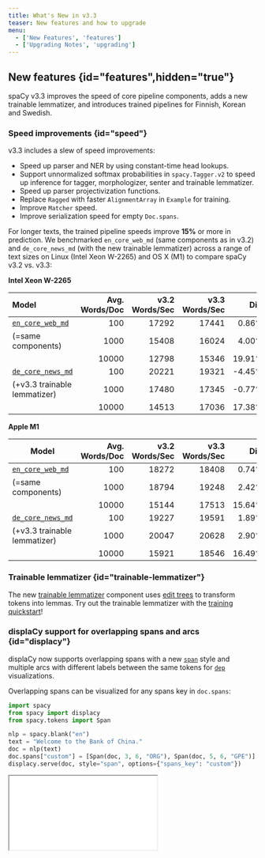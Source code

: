 ```yaml
---
title: What's New in v3.3
teaser: New features and how to upgrade
menu:
  - ['New Features', 'features']
  - ['Upgrading Notes', 'upgrading']
---
```


## New features {id="features",hidden="true"}

spaCy v3.3 improves the speed of core pipeline components, adds a new trainable
lemmatizer, and introduces trained pipelines for Finnish, Korean and Swedish.

### Speed improvements {id="speed"}

v3.3 includes a slew of speed improvements:

- Speed up parser and NER by using constant-time head lookups.
- Support unnormalized softmax probabilities in `spacy.Tagger.v2` to speed up
  inference for tagger, morphologizer, senter and trainable lemmatizer.
- Speed up parser projectivization functions.
- Replace `Ragged` with faster `AlignmentArray` in `Example` for training.
- Improve `Matcher` speed.
- Improve serialization speed for empty `Doc.spans`.

For longer texts, the trained pipeline speeds improve **15%** or more in
prediction. We benchmarked `en_core_web_md` (same components as in v3.2) and
`de_core_news_md` (with the new trainable lemmatizer) across a range of text
sizes on Linux (Intel Xeon W-2265) and OS X (M1) to compare spaCy v3.2 vs. v3.3:

**Intel Xeon W-2265**

| Model                                            | Avg. Words/Doc | v3.2 Words/Sec | v3.3 Words/Sec |   Diff |
| :----------------------------------------------- | -------------: | -------------: | -------------: | -----: |
| [`en_core_web_md`](/models/en#en_core_web_md)    |            100 |          17292 |          17441 |  0.86% |
| (=same components)                               |           1000 |          15408 |          16024 |  4.00% |
|                                                  |          10000 |          12798 |          15346 | 19.91% |
| [`de_core_news_md`](/models/de/#de_core_news_md) |            100 |          20221 |          19321 | -4.45% |
| (+v3.3 trainable lemmatizer)                     |           1000 |          17480 |          17345 | -0.77% |
|                                                  |          10000 |          14513 |          17036 | 17.38% |

**Apple M1**

| Model                                            | Avg. Words/Doc | v3.2 Words/Sec | v3.3 Words/Sec |   Diff |
| ------------------------------------------------ | -------------: | -------------: | -------------: | -----: |
| [`en_core_web_md`](/models/en#en_core_web_md)    |            100 |          18272 |          18408 |  0.74% |
| (=same components)                               |           1000 |          18794 |          19248 |  2.42% |
|                                                  |          10000 |          15144 |          17513 | 15.64% |
| [`de_core_news_md`](/models/de/#de_core_news_md) |            100 |          19227 |          19591 |  1.89% |
| (+v3.3 trainable lemmatizer)                     |           1000 |          20047 |          20628 |  2.90% |
|                                                  |          10000 |          15921 |          18546 | 16.49% |

### Trainable lemmatizer {id="trainable-lemmatizer"}

The new [trainable lemmatizer](/api/edittreelemmatizer) component uses
[edit trees](https://explosion.ai/blog/edit-tree-lemmatizer) to transform tokens
into lemmas. Try out the trainable lemmatizer with the
[training quickstart](/usage/training#quickstart)!

### displaCy support for overlapping spans and arcs {id="displacy"}

displaCy now supports overlapping spans with a new
[`span`](/usage/visualizers#span) style and multiple arcs with different labels
between the same tokens for [`dep`](/usage/visualizers#dep) visualizations.

Overlapping spans can be visualized for any spans key in `doc.spans`:

```python
import spacy
from spacy import displacy
from spacy.tokens import Span

nlp = spacy.blank("en")
text = "Welcome to the Bank of China."
doc = nlp(text)
doc.spans["custom"] = [Span(doc, 3, 6, "ORG"), Span(doc, 5, 6, "GPE")]
displacy.serve(doc, style="span", options={"spans_key": "custom"})
```

<Iframe
  title="displaCy visualizer for overlapping spans"
  src="/images/displacy-span.html"
  height={180}
/>

## Additional features and improvements

- Config comparisons with [`spacy debug diff-config`](/api/cli#debug-diff).
- Span suggester debugging with
  [`SpanCategorizer.set_candidates`](/api/spancategorizer#set_candidates).
- Big endian support with
  [`thinc-bigendian-ops`](https://github.com/andrewsi-z/thinc-bigendian-ops) and
  updates to make `floret`, `murmurhash`, Thinc and spaCy endian neutral.
- Initial support for Lower Sorbian and Upper Sorbian.
- Language updates for English, French, Italian, Japanese, Korean, Norwegian,
  Russian, Slovenian, Spanish, Turkish, Ukrainian and Vietnamese.
- New noun chunks for Finnish.

## Trained pipelines {id="pipelines"}

### New trained pipelines {id="new-pipelines"}

v3.3 introduces new CPU/CNN pipelines for Finnish, Korean and Swedish, which use
the new trainable lemmatizer and
[floret vectors](https://github.com/explosion/floret). Due to the use
[Bloom embeddings](https://explosion.ai/blog/bloom-embeddings) and subwords, the
pipelines have compact vectors with no out-of-vocabulary words.

| Package                                         | Language | UPOS | Parser LAS | NER F |
| ----------------------------------------------- | -------- | ---: | ---------: | ----: |
| [`fi_core_news_sm`](/models/fi#fi_core_news_sm) | Finnish  | 92.5 |       71.9 |  75.9 |
| [`fi_core_news_md`](/models/fi#fi_core_news_md) | Finnish  | 95.9 |       78.6 |  80.6 |
| [`fi_core_news_lg`](/models/fi#fi_core_news_lg) | Finnish  | 96.2 |       79.4 |  82.4 |
| [`ko_core_news_sm`](/models/ko#ko_core_news_sm) | Korean   | 86.1 |       65.6 |  71.3 |
| [`ko_core_news_md`](/models/ko#ko_core_news_md) | Korean   | 94.7 |       80.9 |  83.1 |
| [`ko_core_news_lg`](/models/ko#ko_core_news_lg) | Korean   | 94.7 |       81.3 |  85.3 |
| [`sv_core_news_sm`](/models/sv#sv_core_news_sm) | Swedish  | 95.0 |       75.9 |  74.7 |
| [`sv_core_news_md`](/models/sv#sv_core_news_md) | Swedish  | 96.3 |       78.5 |  79.3 |
| [`sv_core_news_lg`](/models/sv#sv_core_news_lg) | Swedish  | 96.3 |       79.1 |  81.1 |

### Pipeline updates {id="pipeline-updates"}

The following languages switch from lookup or rule-based lemmatizers to the new
trainable lemmatizer: Danish, Dutch, German, Greek, Italian, Lithuanian,
Norwegian, Polish, Portuguese and Romanian. The overall lemmatizer accuracy
improves for all of these pipelines, but be aware that the types of errors may
look quite different from the lookup-based lemmatizers. If you'd prefer to
continue using the previous lemmatizer, you can
[switch from the trainable lemmatizer to a non-trainable lemmatizer](/models#design-modify).

<figure>

| Model                                           | v3.2 Lemma Acc | v3.3 Lemma Acc |
| ----------------------------------------------- | -------------: | -------------: |
| [`da_core_news_md`](/models/da#da_core_news_md) |           84.9 |           94.8 |
| [`de_core_news_md`](/models/de#de_core_news_md) |           73.4 |           97.7 |
| [`el_core_news_md`](/models/el#el_core_news_md) |           56.5 |           88.9 |
| [`fi_core_news_md`](/models/fi#fi_core_news_md) |              - |           86.2 |
| [`it_core_news_md`](/models/it#it_core_news_md) |           86.6 |           97.2 |
| [`ko_core_news_md`](/models/ko#ko_core_news_md) |              - |           90.0 |
| [`lt_core_news_md`](/models/lt#lt_core_news_md) |           71.1 |           84.8 |
| [`nb_core_news_md`](/models/nb#nb_core_news_md) |           76.7 |           97.1 |
| [`nl_core_news_md`](/models/nl#nl_core_news_md) |           81.5 |           94.0 |
| [`pl_core_news_md`](/models/pl#pl_core_news_md) |           87.1 |           93.7 |
| [`pt_core_news_md`](/models/pt#pt_core_news_md) |           76.7 |           96.9 |
| [`ro_core_news_md`](/models/ro#ro_core_news_md) |           81.8 |           95.5 |
| [`sv_core_news_md`](/models/sv#sv_core_news_md) |              - |           95.5 |

</figure>

In addition, the vectors in the English pipelines are deduplicated to improve
the pruned vectors in the `md` models and reduce the `lg` model size.

## Notes about upgrading from v3.2 {id="upgrading"}

### Span comparisons

Span comparisons involving ordering (`<`, `<=`, `>`, `>=`) now take all span
attributes into account (start, end, label, and KB ID) so spans may be sorted in
a slightly different order.

### Whitespace annotation

During training, annotation on whitespace tokens is handled in the same way as
annotation on non-whitespace tokens in order to allow custom whitespace
annotation.

### Doc.from_docs

[`Doc.from_docs`](/api/doc#from_docs) now includes `Doc.tensor` by default and
supports excludes with an `exclude` argument in the same format as
`Doc.to_bytes`. The supported exclude fields are `spans`, `tensor` and
`user_data`.

Docs including `Doc.tensor` may be quite a bit larger in RAM, so to exclude
`Doc.tensor` as in v3.2:

```diff
-merged_doc = Doc.from_docs(docs)
+merged_doc = Doc.from_docs(docs, exclude=["tensor"])
```

### Using trained pipelines with floret vectors

If you're running a new trained pipeline for Finnish, Korean or Swedish on new
texts and working with `Doc` objects, you shouldn't notice any difference with
floret vectors vs. default vectors.

If you use vectors for similarity comparisons, there are a few differences,
mainly because a floret pipeline doesn't include any kind of frequency-based
word list similar to the list of in-vocabulary vector keys with default vectors.

- If your workflow iterates over the vector keys, you should use an external
  word list instead:

  ```diff
  - lexemes = [nlp.vocab[orth] for orth in nlp.vocab.vectors]
  + lexemes = [nlp.vocab[word] for word in external_word_list]
  ```

- `Vectors.most_similar` is not supported because there's no fixed list of
  vectors to compare your vectors to.

### Pipeline package version compatibility {id="version-compat"}

> #### Using legacy implementations
>
> In spaCy v3, you'll still be able to load and reference legacy implementations
> via [`spacy-legacy`](https://github.com/explosion/spacy-legacy), even if the
> components or architectures change and newer versions are available in the
> core library.

When you're loading a pipeline package trained with an earlier version of spaCy
v3, you will see a warning telling you that the pipeline may be incompatible.
This doesn't necessarily have to be true, but we recommend running your
pipelines against your test suite or evaluation data to make sure there are no
unexpected results.

If you're using one of the [trained pipelines](/models) we provide, you should
run [`spacy download`](/api/cli#download) to update to the latest version. To
see an overview of all installed packages and their compatibility, you can run
[`spacy validate`](/api/cli#validate).

If you've trained your own custom pipeline and you've confirmed that it's still
working as expected, you can update the spaCy version requirements in the
[`meta.json`](/api/data-formats#meta):

```diff
- "spacy_version": ">=3.2.0,<3.3.0",
+ "spacy_version": ">=3.2.0,<3.4.0",
```

### Updating v3.2 configs

To update a config from spaCy v3.2 with the new v3.3 settings, run
[`init fill-config`](/api/cli#init-fill-config):

```cli
$ python -m spacy init fill-config config-v3.2.cfg config-v3.3.cfg
```

In many cases ([`spacy train`](/api/cli#train),
[`spacy.load`](/api/top-level#spacy.load)), the new defaults will be filled in
automatically, but you'll need to fill in the new settings to run
[`debug config`](/api/cli#debug) and [`debug data`](/api/cli#debug-data).

To see the speed improvements for the
[`Tagger` architecture](/api/architectures#Tagger), edit your config to switch
from `spacy.Tagger.v1` to `spacy.Tagger.v2` and then run `init fill-config`.
